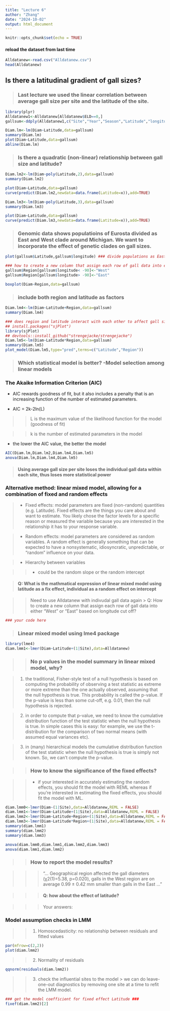 ```yaml
---
title: "Lecture 6"
author: "Zhang"
date: "2024-10-02"
output: html_document
---
```


```r
knitr::opts_chunk$set(echo = TRUE)
```

#### reload the dataset from last time

```r
Alldatanew<-read.csv("Alldatanew.csv")
head(Alldatanew)
```

## Is there a latitudinal gradient of gall sizes?

> ### Last lecture we used the linear correlation between average gall size per site and the latitude of the site.

```r
library(plyr)
Alldatanew1<-Alldatanew[Alldatanew$ELD==0,]
gallsum<-ddply(Alldatanew1,c("Site","Year","Season","Latitude","longitude","Confidence"),summarize, TN=sum(N),Diam=mean(Diam),EU=sum(survival),GIG=sum(GIG),OBT=sum(OBT),MC=sum(MC),BP=sum(BP))

Diam.lm<-lm(Diam~Latitude,data=gallsum)
summary(Diam.lm)
plot(Diam~Latitude,data=gallsum)
abline(Diam.lm)
```

> ### Is there a quadratic (non-linear) relationship between gall size and latitude?

```r
Diam.lm2<-lm(Diam~poly(Latitude,2),data=gallsum)
summary(Diam.lm2)

plot(Diam~Latitude,data=gallsum)
curve(predict(Diam.lm2,newdata=data.frame(Latitude=x)),add=TRUE)

Diam.lm3<-lm(Diam~poly(Latitude,3),data=gallsum)
summary(Diam.lm3)

plot(Diam~Latitude,data=gallsum)
curve(predict(Diam.lm3,newdata=data.frame(Latitude=x)),add=TRUE)

```

> ### Genomic data shows populatioins of Eurosta divided as East and West clade around Michigan. We want to incorporate the effect of genetic clades on gall sizes.

```r
plot(gallsum$Latitude,gallsum$longitude) ### divide populations as East and West along -90 in longitude. 

### how to create a new column that assign each row of gall data into either "West" or "East" based on longitude cut off? 
gallsum$Region[gallsum$longitude< -90]<-"West"
gallsum$Region[gallsum$longitude> -90]<-"East"

boxplot(Diam~Region,data=gallsum)
```

> ### include both region and latitude as factors

```r
Diam.lm4<-lm(Diam~Latitude+Region,data=gallsum)
summary(Diam.lm4)

### does region and latitude interact with each other to affect gall sizes? 
## install.packages("sjPlot")
library(sjPlot)
## devtools::install_github("strengejacke/strengejacke")
Diam.lm5<-lm(Diam~Latitude*Region,data=gallsum)
summary(Diam.lm5)
plot_model(Diam.lm5,type="pred",terms=c("Latitude","Region"))

```

> ### Which statistical model is better? -Model selection among linear models

### The Akaike Information Criterion (AIC)

-   AIC rewards goodness of fit, but it also includes a penalty that is an increasing function of the number of estimated parameters.

-   AIC = 2k-2ln(L)

> > L is the maximum value of the likelihood function for the model (goodness of fit)

> > k is the number of estimated parameters in the model

-   the lower the AIC value, the better the model

```r
AIC(Diam.lm,Diam.lm2,Diam.lm4,Diam.lm5)
anova(Diam.lm,Diam.lm4,Diam.lm5)

```

> #### Using average gall size per site loses the individual gall data within each site, thus loses more statistical power

### Alternative method: linear mixed model, allowing for a combination of fixed and random effects

> -   Fixed effects: model parameters are fixed (non-random) quantities (e.g. Latitude). Fixed effects are the things you care about and want to estimate. You likely chose the factor levels for a specific reason or measured the variable because you are interested in the relationship it has to your response variable.

> -   Random effects: model parameters are considered as random variables. A random effect is generally something that can be expected to have a nonsystematic, idiosyncratic, unpredictable, or “random” influence on your data.

> -   Hierarchy between variables

> > -   could be the random slope or the random intercept

> #### Q: What is the mathmatical expression of linear mixed model using latitude as a fix effect, individual as a random effect on intercept

> > Need to use Alldatanew with indivudal gall data again \> Q: How to create a new column that assign each row of gall data into either "West" or "East" based on longitude cut off?

```r
### your code here 

```

> ### Linear mixed model using lme4 package

```r
library(lme4)
diam.lmm1<-lmer(Diam~Latitude+(1|Site),data=Alldatanew)

```

> > ### No p values in the model summary in linear mixed model, why?

> 1.  the traditional, Fisher-style test of a null hypothesis is based on computing the probability of observing a test statistic as extreme or more extreme than the one actually observed, assuming that the null hypothesis is true. This probability is called the p-value. If the p-value is less than some cut-off, e.g. 0.01, then the null hypothesis is rejected.

> 2.  in order to compute that p-value, we need to know the cumulative distribution function of the test statistic when the null hypothesis is true. In simple cases this is easy: for example, we use the t-distribution for the comparison of two normal means (with assumed equal variances etc).

> 3.  in (many) hierarchical models the cumulative distribution function of the test statistic when the null hypothesis is true is simply not known. So, we can't compute the p-value.

> > ### How to know the significance of the fixed effects?

> > -   if your interested in accurately estimating the random effects, you should fit the model with REML whereas if you’re interested in estimating the fixed effects, you should fit the model with ML.

```r
diam.lmm0<-lmer(Diam~(1|Site),data=Alldatanew,REML = FALSE)
diam.lmm1<-lmer(Diam~Latitude+(1|Site),data=Alldatanew,REML = FALSE)
diam.lmm2<-lmer(Diam~Latitude+Region+(1|Site),data=Alldatanew,REML = FALSE)
diam.lmm3<-lmer(Diam~Latitude*Region+(1|Site),data=Alldatanew,REML = FALSE)
summary(diam.lmm1)
summary(diam.lmm2)
summary(diam.lmm3)

anova(diam.lmm0,diam.lmm1,diam.lmm2,diam.lmm3)
anova(diam.lmm1,diam.lmm2)
```

> > ### How to report the model results?

> > > “… Geographical region affected the gall diameters (χ2(1)=5.38, p=0.020), galls in the West region are on average 0.99 ± 0.42 mm smaller than galls in the East …”

> > > #### Q: how about the effect of latitude?

> > > Your answers:

### Model assumption checks in LMM

> > 1.  Homoscedasticity: no relationship between residuals and fitted values

```r
par(mfrow=c(2,2))
plot(diam.lmm2)
```

> > 2.  Normality of residuals

```r
qqnorm(residuals(diam.lmm2))
```

>> 3. check the influential sites to the model 
>>> we can do leave-one-out diagnostics by removing one site at a time to refit the LMM model. 

```r
### get the model coefficient for fixed effect Latitude ###
fixef(diam.lmm2)[2]

```